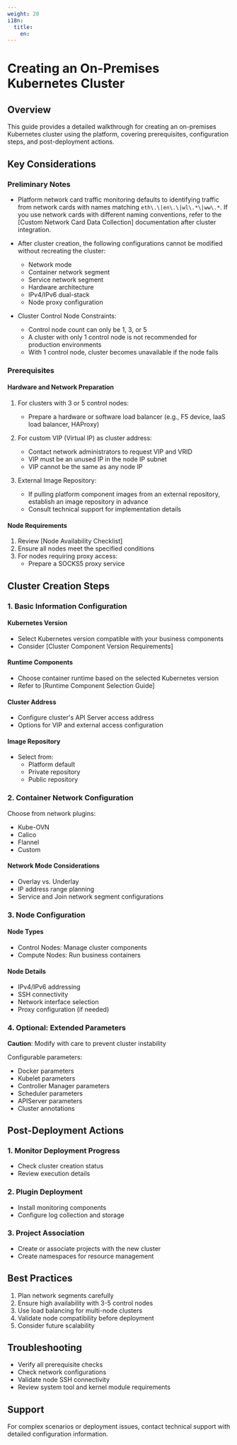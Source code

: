 ```yaml
---
weight: 20
i18n:
  title:
    en:
---
```


# Creating an On-Premises Kubernetes Cluster

## Overview

This guide provides a detailed walkthrough for creating an on-premises Kubernetes cluster using the platform, covering prerequisites, configuration steps, and post-deployment actions.

## Key Considerations

### Preliminary Notes

* Platform network card traffic monitoring defaults to identifying traffic from network cards with names matching `eth\.\|en\.\|wl\.*\|ww\.*`. If you use network cards with different naming conventions, refer to the [Custom Network Card Data Collection] documentation after cluster integration.

* After cluster creation, the following configurations cannot be modified without recreating the cluster:
  - Network mode
  - Container network segment
  - Service network segment
  - Hardware architecture
  - IPv4/IPv6 dual-stack
  - Node proxy configuration

* Cluster Control Node Constraints:
  - Control node count can only be 1, 3, or 5
  - A cluster with only 1 control node is not recommended for production environments
  - With 1 control node, cluster becomes unavailable if the node fails

### Prerequisites

#### Hardware and Network Preparation

1. For clusters with 3 or 5 control nodes:
   - Prepare a hardware or software load balancer (e.g., F5 device, IaaS load balancer, HAProxy)

2. For custom VIP (Virtual IP) as cluster address:
   - Contact network administrators to request VIP and VRID
   - VIP must be an unused IP in the node IP subnet
   - VIP cannot be the same as any node IP

3. External Image Repository:
   - If pulling platform component images from an external repository, establish an image repository in advance
   - Consult technical support for implementation details

#### Node Requirements

1. Review [Node Availability Checklist]
2. Ensure all nodes meet the specified conditions
3. For nodes requiring proxy access:
   - Prepare a SOCKS5 proxy service

## Cluster Creation Steps

### 1. Basic Information Configuration

#### Kubernetes Version
- Select Kubernetes version compatible with your business components
- Consider [Cluster Component Version Requirements]

#### Runtime Components
- Choose container runtime based on the selected Kubernetes version
- Refer to [Runtime Component Selection Guide]

#### Cluster Address
- Configure cluster's API Server access address
- Options for VIP and external access configuration

#### Image Repository
- Select from:
  - Platform default
  - Private repository
  - Public repository

### 2. Container Network Configuration

Choose from network plugins:
- Kube-OVN
- Calico
- Flannel
- Custom

#### Network Mode Considerations
- Overlay vs. Underlay
- IP address range planning
- Service and Join network segment configurations

### 3. Node Configuration

#### Node Types
- Control Nodes: Manage cluster components
- Compute Nodes: Run business containers

#### Node Details
- IPv4/IPv6 addressing
- SSH connectivity
- Network interface selection
- Proxy configuration (if needed)

### 4. Optional: Extended Parameters

**Caution**: Modify with care to prevent cluster instability

Configurable parameters:
- Docker parameters
- Kubelet parameters
- Controller Manager parameters
- Scheduler parameters
- APIServer parameters
- Cluster annotations

## Post-Deployment Actions

### 1. Monitor Deployment Progress
- Check cluster creation status
- Review execution details

### 2. Plugin Deployment
- Install monitoring components
- Configure log collection and storage

### 3. Project Association
- Create or associate projects with the new cluster
- Create namespaces for resource management

## Best Practices

1. Plan network segments carefully
2. Ensure high availability with 3-5 control nodes
3. Use load balancing for multi-node clusters
4. Validate node compatibility before deployment
5. Consider future scalability

## Troubleshooting

- Verify all prerequisite checks
- Check network configurations
- Validate node SSH connectivity
- Review system tool and kernel module requirements

## Support

For complex scenarios or deployment issues, contact technical support with detailed configuration information.
